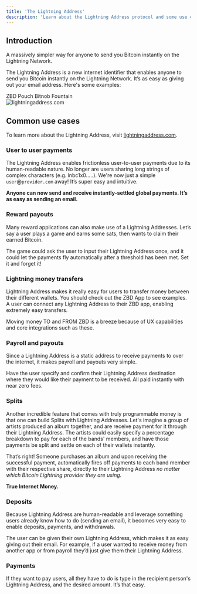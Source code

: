 ```yaml
---
title: 'The Lightning Address'
description: 'Learn about the Lightning Address protocol and some use cases (andre@zbd.gg).'
---
```


## Introduction

A massively simpler way for anyone to send you Bitcoin instantly on the Lightning Network.

The Lightning Address is a new internet identifier that enables anyone to send you Bitcoin instantly on the Lightning Network. It’s as easy as giving out your email address. Here's some examples:

<CardGroup cols={2}>
  <Card title="andre@zbd.gg" href="https://zbd.one/download">
    ZBD
  </Card>
  <Card title="ethan@pouch.ph" href="https://pouch.ph">
    Pouch
  </Card>
  <Card title="bernard@bitnob.io" href="https://bitnob.io">
    Bitnob
  </Card>
  <Card title="oscar@fountain.fm" href="https://fountain.fm">
    Fountain
  </Card>
</CardGroup>

<br />

<Frame caption="Lightning Address (lightningaddress.com)">
  <img src="/img/v2/lightningaddresscom.png" alt="lightningaddress.com" />
</Frame>

<br />

## Common use cases

To learn more about the Lightning Address, visit [lightningaddress.com](https://lightningaddress.com).

### User to user payments

The Lightning Address enables frictionless user-to-user payments due to its human-readable nature. No longer are users sharing long strings of complex characters (e.g. lnbc1x0.....). We're now just a simple `user`@`provider.com` away! It’s super easy and intuitive.

**Anyone can now send and receive instantly-settled global payments. It’s as easy as sending an email.**

### Reward payouts

Many reward applications can also make use of a Lightning Addresses. Let’s say a user plays a game and earns some sats, then wants to claim their earned Bitcoin.

The game could ask the user to input their Lightning Address once, and it could let the payments fly automatically after a threshold has been met. Set it and forget it!

### Lightning money transfers

Lightning Address makes it really easy for users to transfer money between their different wallets. You should check out the ZBD App to see examples. A user can connect any Lightning Address to their ZBD app, enabling extremely easy transfers.

Moving money TO and FROM ZBD is a breeze because of UX capabilities and core integrations such as these.

### Payroll and payouts

Since a Lightning Address is a static address to receive payments to over the internet, it makes payroll and payouts very simple.

Have the user specify and confirm their Lightning Address destination where they would like their payment to be received. All paid instantly with near zero fees.

### Splits

Another incredible feature that comes with truly programmable money is that one can build Splits with Lightning Addresses. Let's imagine a group of artists produced an album together, and are receive payment for it through their Lightning Address. The artists could easily specify a percentage breakdown to pay for each of the bands' members, and have those payments be split and settle on each of their wallets instantly.

That’s right! Someone purchases an album and upon receiving the successful payment, automatically fires off payments to each band member with their respective share, directly to their Lightning Address _no matter which Bitcoin Lightning provider they are using._

**True Internet Money.**

### Deposits

Because Lightning Address are human-readable and leverage something users already know how to do (sending an email), it becomes very easy to enable deposits, payments, and withdrawals.

The user can be given their own Lightning Address, which makes it as easy giving out their email. For example, if a user wanted to receive money from another app or from payroll they’d just give them their Lightning Address.

### Payments

If they want to pay users, all they have to do is type in the recipient person's Lightning Address, and the desired amount. It’s that easy.